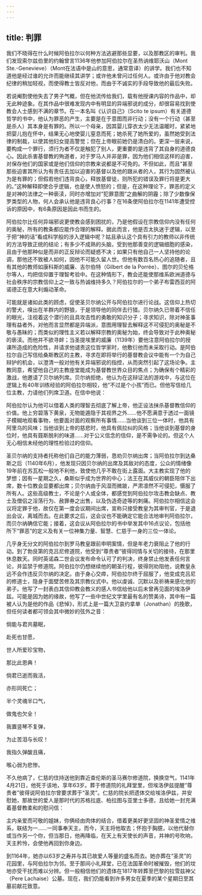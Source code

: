 ```yaml
---
---
---
```

title: 判罪
---




我们不晓得在什么时候阿伯拉尔以何种方法逃避那些显要，以及那教区的审判。我们发现索尔兹伯里的约翰曾言1136年他参加阿伯拉尔在圣热讷维耶沃山（Mont Ste.-Genevieve）（Mont在法语中是山的意思，通常意译）的讲学。我们也不知道他是经过谁的允许而能继续其讲学；或许他未曾问过任何人。或许由于他对教会纪律的稍加轻视，而使得教士皆反对他，而由于不诚实的手段导致他的最后失败。

若说阉割使他失去了男子气概，但在他流传给我们，载有他授课内容的作品中，却无此种迹象。在其作品中很难发现内中有明显的异端邪说的成分，却很容易找到使教会人士感到不满的章节。在一本名叫《认识自己》（Scito te ipsum）有关道德哲学的书中，他认为罪恶的产生，主要是在于意图而非行动；没有一个行动（甚至是杀人）其本身是有罪的。所以一个母亲，因其婴儿穿衣太少无法温暖时，紧紧地把婴儿抱在怀中，结果无心地使婴儿窒息而死；她杀死了她所爱的，虽然她受到法律的制裁，以使其他妇女提高警觉；但在上帝眼前她仍是清白的。更深一层来说，要构成一个罪行，须行为者不仅是触犯了别人，更重要的是违背了其自身的道德良心。因此杀害基督教的殉道者，对于罗马人并非是罪，因为他们相信这样的迫害，对保存他们的国家或是他们信仰的宗教来说都是不可免的。不但如此，而且“甚至那些迫害其所认为有责任去加以迫害的基督以及他的跟从者的人，其行为固然被认为是有罪的；但假若他们违背良心，释放基督徒，则所犯的错误及罪行将是更大的。”这种解释即使合乎逻辑，也是使人愤怒的；但是，在这种理论下，罪恶的定义是对神的法律之一种亵渎，同时亦增加对“犯罪意图”之曲解的阴霾；除了少数像保罗类型的人物，何人会承认他是违背良心行事？在16条使阿伯拉尔在1141年遭受控诉的原因中，有6条原因是因此书而生的。

阿伯拉尔比任何异端邪说更使教会感到困扰的，乃是他假设在宗教信仰内没有任何的奥秘，所有的教条都应能作合理的解释。据此而言，他是否太执迷于逻辑，以至于把“神的话”看成科学般的涉入逻辑中呢？姑且承认这个具有引力的教师以非传统的方法导致正统的结论；有多少不成熟的头脑，受到他那善变的逻辑细胞的感染，且由于他那种似是而非的正反辩论而疑惑不决；如果只有他自己一人坚持他的论调，那他还不致被人如何，因他不可能久留人世。但他有数百名热心的追随者，且有其他的教师如康科斯的威廉、吉尔伯特（Gilbert de la Porrée）、图尔的贝伦格尔等人，均把信仰置于理智考验中。在这种情形下，教会还能使那维系欧洲道德与社会秩序的宗教信仰上之一致与热诚维持多久？阿伯拉尔的一个弟子布雷西亚的阿诺德正在意大利煽动革命。

可能就是诸如此类的顾虑，促使圣贝尔纳公开与阿伯拉尔进行论战。这信仰上热切的警犬，嗅出在羊群内的野狼，于是领导他的同伴去行猎。贝尔纳久已带着不信任的眼光，注视着这个潜行的且具攻击性的勇敢的知识分子；寻求知识，除对神圣事理有益者外，对他而言显然都是异端派，意图用理智去解释这不可侵犯的奥秘是不敬与愚昧的；而类似的理性主义若以解释宗教的奥秘为始，终会导致对于此种奥秘的亵渎。而他并不欲寻衅；当圣提埃里的威廉（1139年）要他注意阿伯拉尔的授课所造成的危险性，并请求他谴责这位哲学家时，他敷衍他而未采取行动。是阿伯拉尔自己写信给桑斯教区的主教，寻求在即将举行的基督教会议中能有一个为自己辩护的机会，以澄清一般对他有关异端邪说的指控，从而突然引起了这场论争。主教同意，希望他自己的主教座堂能成为基督教世界众目的焦点；为确保有个精彩的激战，他邀请了贝尔纳列席。贝尔纳拒绝，他认为在这辩证法的游戏中，与这位在逻辑上有40年训练经验的阿伯拉尔相较，他“不过是个小孩”而已。但他写信给几位主教，力请他们列席卫道。在信中他说：

阿伯拉尔认为他可以借着人类的理智去彻底了解上帝，他正设法抹杀基督教信仰的价值。他上穷碧落下黄泉，无物能遁隐于其视界之外……他不愿满意于透过一面镜子模糊地观看事物，他要面对面的观察所有事情……当他谈到三位一体时，他具有阿里乌的风味；当他谈到上帝的慈悲时，他具有佩拉纠的风格；当他谈到基督的身位时，他具有聂斯脱利的味道……对于公义信念的信仰，是不需争论的。但这个人无心相信未经他的理性检验过的信仰。



圣贝尔纳的支持者托称他们自己的能力薄弱，恳劝贝尔纳出席；当阿伯拉尔到达桑斯之后（1140年6月），他发现只因贝尔纳的出席及其敌对的态度，公众的情绪像19年前在苏瓦松一般地不利他，致使他几乎不敢在街上露面。大主教实现了他的梦想；因有一星期之久，桑斯似乎成为世界的中心；法王在其威仪的朝臣陪伴下出席，数十位教会显要都出席；贝尔纳由于风湿而微跛，严肃凛然不可侵犯，慑服了所有人。这些高级教士，不论是个人或全体，都感觉到阿伯拉尔攻击教会缺点、教士及僧侣之淫荡行为、赦罪券之出售，以及伪造奇迹等的刺痛。阿伯拉尔相信这会议将定罪于他，故仅在第一度会议期间出席，宣称只接受教皇为其审判官，于是退出会议，离城而去。在此要求之后，这会议也不能确定它能合法地审判阿伯拉尔，而贝尔纳确信它能；接着，这会议从阿伯拉尔的书中举发其中16点议论，包括他所下“罪恶”的定义及有关一位神集力量、智慧、仁慈于一身的三位一体论。

几乎身无分文的阿伯拉尔到罗马教皇跟前申明案情，但是年老力衰阻止了他的行动。到了勃艮第的克吕尼修道院，他受到“尊贵者”彼得同情与关切的接待，在那里休息数天。同时英诺森二世会议发布命令认可了的判决，终身禁止他发表任何言论，并监禁于修道院。阿伯拉尔仍想继续他的朝圣行程，彼得则劝阻他，说教皇永远不会作违反贝尔纳的决定。由于身心交瘁，阿伯拉尔终于屈服了，他变成克吕尼的修道士，隐身于面壁苦修及其宗教仪式中。他以虔诚、沉默以及祈祷来感化他的弟子。他写了一封表白其信仰教会教义的感人书信给他以后未曾再见面的埃洛伊兹。可能是因为她的缘故，他写了一些中世纪文学里最有名的赞美诗，其中有一篇被人认为是他的作品《悲悼》，形式上是一篇大卫哀约拿单（Jonathan）的挽歌，但任何读者都可领会其中微妙的弦外之音：

倘能与君共墓眠，

赴死也甘愿，

世人所爱珍宝物，

那比此恩典！

倘君已逝而我活，

亦形同死亡；

半个灵魂半口气，

做鬼也欠全！

我置竖琴不复弹，

为止苦泪与长叹！

我指久弹酸且痛，

喉心弱为悲惨。



不久他病了，仁慈的住持送他到靠近查伦斯的圣马赛尔修道院，换换空气，1141年4月21日，他死于该地，享年63岁。葬于修道院的礼拜堂里，但埃洛伊兹提醒“尊贵者”彼得说阿伯拉尔曾要求葬于“圣灵”。仁慈的院长把遗体交给埃洛伊兹，并安慰她，那故世的爱人是那时代的苏格拉底、柏拉图与亚里士多德，且给她一封充满着基督教柔和的慰问信：

主内亲爱而可敬的姐妹，你俩经由肉体的结合，借着更美好更坚固的神圣爱情之维系，联结为一……一同事奉天主，而今，天主将他取去；怀抱于胸臆，以他代替你或当作另一个你，但当那日，他再降临，在天上有天使长的声音，并神的号吹响，天主矜怜，会使他再回到你身边。



到1164年，她亦以63岁之寿并与其已故爱人等量的盛名而去。她亦葬在“圣灵”的花园里，与阿伯拉尔为邻。至于那间小礼拜堂，已在法国革命时被摧毁，他们的坟地亦受干扰而难以分辨。但一般相信他们的遗体在1817年转葬至巴黎的拉雪兹神父（Pere Lachaise）公墓。现在，我们仍能看到许多男女在夏季的某个星期日至其墓前献花致意。